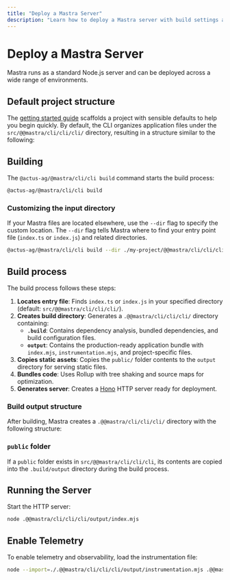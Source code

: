 ```yaml
---
title: "Deploy a Mastra Server"
description: "Learn how to deploy a Mastra server with build settings and deployment options."
---
```



# Deploy a Mastra Server

Mastra runs as a standard Node.js server and can be deployed across a wide range of environments.

## Default project structure

The [getting started guide](/docs/getting-started/installation) scaffolds a project with sensible defaults to help you begin quickly. By default, the CLI organizes application files under the `src/@@mastra/cli/cli/cli/` directory, resulting in a structure similar to the following:

<FileTree>
  <FileTree.Folder name="src" defaultOpen>
    <FileTree.Folder name="@actus-ag/@@mastra/cli/cli/cli" defaultOpen>
      <FileTree.Folder name="agents" />
      <FileTree.Folder name="tools" />
      <FileTree.Folder name="workflows" />
      <FileTree.File name="index.ts" />
    </FileTree.Folder>
  </FileTree.Folder>
  <FileTree.File name="package.json" />
  <FileTree.File name="tsconfig.json" />
</FileTree>

## Building

The `@actus-ag/@mastra/cli/cli build` command starts the build process:

```bash copy
@actus-ag/@mastra/cli/cli build
```

### Customizing the input directory

If your Mastra files are located elsewhere, use the `--dir` flag to specify the custom location. The `--dir` flag tells Mastra where to find your entry point file (`index.ts` or `index.js`) and related directories.

```bash copy
@actus-ag/@mastra/cli/cli build --dir ./my-project/@@mastra/cli/cli/cli
```

## Build process

The build process follows these steps:

1. **Locates entry file**: Finds `index.ts` or `index.js` in your specified directory (default: `src/@@mastra/cli/cli/cli/`).
2. **Creates build directory**: Generates a `.@@mastra/cli/cli/cli/` directory containing:
    - **`.build`**: Contains dependency analysis, bundled dependencies, and build configuration files.
    - **`output`**: Contains the production-ready application bundle with `index.mjs`, `instrumentation.mjs`, and project-specific files.
3. **Copies static assets**: Copies the `public/` folder contents to the `output` directory for serving static files.
4. **Bundles code**: Uses Rollup with tree shaking and source maps for optimization.
5. **Generates server**: Creates a [Hono](https://hono.dev) HTTP server ready for deployment.

### Build output structure

After building, Mastra creates a `.@@mastra/cli/cli/cli/` directory with the following structure:

<FileTree>
  <FileTree.Folder name=".@@mastra/cli/cli/cli" defaultOpen>
    <FileTree.Folder name=".build" />
    <FileTree.Folder name="output" />
  </FileTree.Folder>
</FileTree>

### `public` folder

If a `public` folder exists in `src/@@mastra/cli/cli/cli`, its contents are copied into the `.build/output` directory during the build process.

## Running the Server

Start the HTTP server:

```bash copy
node .@@mastra/cli/cli/cli/output/index.mjs
```

## Enable Telemetry

To enable telemetry and observability, load the instrumentation file:

```bash copy
node --import=./.@@mastra/cli/cli/cli/output/instrumentation.mjs .@@mastra/cli/cli/cli/output/index.mjs
```
